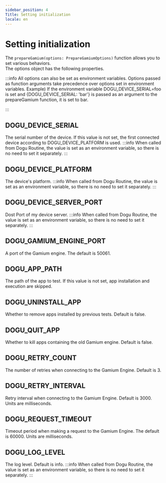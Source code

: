 ```yaml
---
sidebar_position: 4
Title: Setting initialization
locale: en
---
```


# Setting initialization

The `prepareGamium(options: PrepareGamiumOptions)` function allows you to set various behaviors.<br/>
The options object has the following properties.

:::info
All options can also be set as environment variables.
Options passed as function arguments take precedence over options set in environment variables.
Example) If the environment variable DOGU_DEVICE_SERIAL=foo is set and {DOGU_DEVICE_SERIAL: 'bar'} is passed as an argument to the prepareGamium function, it is set to bar.

:::

## DOGU_DEVICE_SERIAL

The serial number of the device.
If this value is not set, the first connected device according to DOGU_DEVICE_PLATFORM is used.
:::info
When called from Dogu Routine, the value is set as an environment variable, so there is no need to set it separately.
:::

## DOGU_DEVICE_PLATFORM

The device's platform.
:::info
When called from Dogu Routine, the value is set as an environment variable, so there is no need to set it separately.
:::

## DOGU_DEVICE_SERVER_PORT

Dost Port of my device server.
:::info
When called from Dogu Routine, the value is set as an environment variable, so there is no need to set it separately.
:::

## DOGU_GAMIUM_ENGINE_PORT

A port of the Gamium engine.
The default is 50061.

## DOGU_APP_PATH

The path of the app to test.
If this value is not set, app installation and execution are skipped.

## DOGU_UNINSTALL_APP

Whether to remove apps installed by previous tests.
Default is false.

## DOGU_QUIT_APP

Whether to kill apps containing the old Gamium engine.
Default is false.

## DOGU_RETRY_COUNT

The number of retries when connecting to the Gamium Engine.
Default is 3.

## DOGU_RETRY_INTERVAL

Retry interval when connecting to the Gamium Engine.
Default is 3000.
Units are milliseconds.

## DOGU_REQUEST_TIMEOUT

Timeout period when making a request to the Gamium Engine.
The default is 60000.
Units are milliseconds.

## DOGU_LOG_LEVEL

The log level.
Default is info.
:::info
When called from Dogu Routine, the value is set as an environment variable, so there is no need to set it separately.
:::
